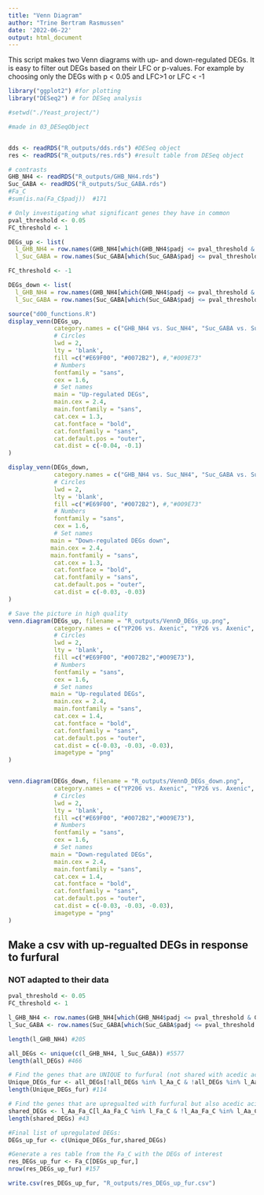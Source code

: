 ```yaml
---
title: "Venn Diagram"
author: "Trine Bertram Rasmussen"
date: '2022-06-22'
output: html_document
---
```


This script makes two Venn diagrams with up- and down-regulated DEGs. 
It is easy to filter out DEGs based on their LFC or p-values. For example by
choosing only the DEGs with p < 0.05 and LFC>1 or LFC < -1

```r

library("ggplot2") #for plotting
library("DESeq2") # for DESeq analysis

#setwd("./Yeast_project/")

#made in 03_DESeqObject


dds <- readRDS("R_outputs/dds.rds") #DESeq object
res <- readRDS("R_outputs/res.rds") #result table from DESeq object

# contrasts
GHB_NH4 <- readRDS("R_outputs/GHB_NH4.rds")
Suc_GABA <- readRDS("R_outputs/Suc_GABA.rds")
#Fa_C
#sum(is.na(Fa_C$padj))  #171

```



```r
# Only investigating what significant genes they have in common
pval_threshold <- 0.05
FC_threshold <- 1

DEGs_up <- list(
  l_GHB_NH4 = row.names(GHB_NH4[which(GHB_NH4$padj <= pval_threshold & GHB_NH4$log2FoldChange>FC_threshold ), ]),
  l_Suc_GABA = row.names(Suc_GABA[which(Suc_GABA$padj <= pval_threshold & Suc_GABA$log2FoldChange>FC_threshold ), ]))

FC_threshold <- -1

DEGs_down <- list(
  l_GHB_NH4 = row.names(GHB_NH4[which(GHB_NH4$padj <= pval_threshold & GHB_NH4$log2FoldChange<FC_threshold ), ]),
  l_Suc_GABA = row.names(Suc_GABA[which(Suc_GABA$padj <= pval_threshold & Suc_GABA$log2FoldChange<FC_threshold ), ]))

source("d00_functions.R")
display_venn(DEGs_up,
             category.names = c("GHB_NH4 vs. Suc_NH4", "Suc_GABA vs. Suc_NH4"),
             # Circles
             lwd = 2,
             lty = 'blank',
             fill =c("#E69F00", "#0072B2"), #,"#009E73"
             # Numbers
             fontfamily = "sans",
             cex = 1.6,
             # Set names
             main = "Up-regulated DEGs",
             main.cex = 2.4,
             main.fontfamily = "sans",
             cat.cex = 1.3,
             cat.fontface = "bold",
             cat.fontfamily = "sans",
             cat.default.pos = "outer",
             cat.dist = c(-0.04, -0.1)
)

display_venn(DEGs_down,
             category.names = c("GHB_NH4 vs. Suc_NH4", "Suc_GABA vs. Suc_NH4"),
             # Circles
             lwd = 2,
             lty = 'blank',
             fill =c("#E69F00", "#0072B2"), #,"#009E73"
             # Numbers
             fontfamily = "sans",
             cex = 1.6,
             # Set names
            main = "Down-regulated DEGs down",
            main.cex = 2.4,
            main.fontfamily = "sans",
             cat.cex = 1.3,
             cat.fontface = "bold",
             cat.fontfamily = "sans",
             cat.default.pos = "outer",
             cat.dist = c(-0.03, -0.03)
)

```


```r

# Save the picture in high quality
venn.diagram(DEGs_up, filename = "R_outputs/VennD_DEGs_up.png",
             category.names = c("YP206 vs. Axenic", "YP26 vs. Axenic", "NonAxenic vs. Axenic"),
             # Circles
             lwd = 2,
             lty = 'blank',
             fill =c("#E69F00", "#0072B2","#009E73"),
             # Numbers
             fontfamily = "sans",
             cex = 1.6,
             # Set names
            main = "Up-regulated DEGs",
             main.cex = 2.4,
             main.fontfamily = "sans",
             cat.cex = 1.4,
             cat.fontface = "bold",
             cat.fontfamily = "sans",
             cat.default.pos = "outer",
             cat.dist = c(-0.03, -0.03, -0.03),
             imagetype = "png"
)


venn.diagram(DEGs_down, filename = "R_outputs/VennD_DEGs_down.png",
             category.names = c("YP206 vs. Axenic", "YP26 vs. Axenic", "NonAxenic vs. Axenic"),
             # Circles
             lwd = 2,
             lty = 'blank',
             fill =c("#E69F00", "#0072B2","#009E73"),
             # Numbers
             fontfamily = "sans",
             cex = 1.6,
             # Set names
            main = "Down-regulated DEGs",
             main.cex = 2.4,
             main.fontfamily = "sans",
             cat.cex = 1.4,
             cat.fontface = "bold",
             cat.fontfamily = "sans",
             cat.default.pos = "outer",
             cat.dist = c(-0.03, -0.03, -0.03),
             imagetype = "png"
)

```

## Make a csv with up-regualted DEGs in response to furfural
### NOT adapted to their data

```r
pval_threshold <- 0.05
FC_threshold <- 1

l_GHB_NH4 <- row.names(GHB_NH4[which(GHB_NH4$padj <= pval_threshold & GHB_NH4$log2FoldChange>FC_threshold ), ])
l_Suc_GABA <- row.names(Suc_GABA[which(Suc_GABA$padj <= pval_threshold & Suc_GABA$log2FoldChange>FC_threshold ), ])

length(l_GHB_NH4) #205

all_DEGs <- unique(c(l_GHB_NH4, l_Suc_GABA)) #5577
length(all_DEGs) #466

# Find the genes that are UNIQUE to furfural (not shared with acedic acid)
Unique_DEGs_fur <- all_DEGs[!all_DEGs %in% l_Aa_C & !all_DEGs %in% l_Aa_Fa_C] 
length(Unique_DEGs_fur) #114

# Find the genes that are upregualted with furfural but also acedic acid
shared_DEGs <- l_Aa_Fa_C[l_Aa_Fa_C %in% l_Fa_C & !l_Aa_Fa_C %in% l_Aa_C]
length(shared_DEGs) #43

#Final list of upregulated DEGs:
DEGs_up_fur <- c(Unique_DEGs_fur,shared_DEGs)

#Generate a res table from the Fa_C with the DEGs of interest
res_DEGs_up_fur <- Fa_C[DEGs_up_fur,]
nrow(res_DEGs_up_fur) #157

write.csv(res_DEGs_up_fur, "R_outputs/res_DEGs_up_fur.csv")

```





